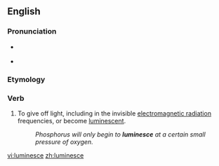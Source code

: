 ==English==

===Pronunciation===
* {{a|US}} {{IPA|/lumɪˈnɛs/|lang=en}}
* {{rhymes|ɛs|lang=en}}

===Etymology===
{{back-form|luminescent|lang=en}}

===Verb===
{{en-verb|luminesc}}

# To give off light, including in the invisible [[electromagnetic radiation]] frequencies, or become [[luminescent]].
#:''Phosphorus will only begin to '''luminesce''' at a certain small pressure of oxygen.''

[[vi:luminesce]]
[[zh:luminesce]]
